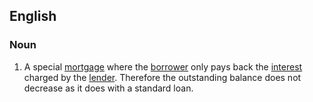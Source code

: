 ==English==

===Noun===
{{en-noun}}
#A special [[mortgage]] where the [[borrower]] only pays back the [[interest]] charged by the [[lender]]. Therefore the outstanding balance does not decrease as it does with a standard loan.